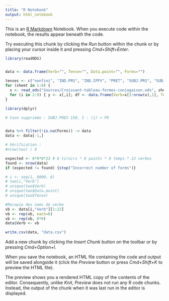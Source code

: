```yaml
---
title: "R Notebook"
output: html_notebook
---
```


This is an [R Markdown](http://rmarkdown.rstudio.com) Notebook. When you execute code within the notebook, the results appear beneath the code. 

Try executing this chunk by clicking the *Run* button within the chunk or by placing your cursor inside it and pressing *Cmd+Shift+Enter*. 

```r
library(readODS)


data <- data.frame(Verb="", Tense="", Data.point="", Forms="")

tenses <- c("nonfini", "IND.PRS", "IND.IPFV", "PRET", "SUBJ.PRS", "SUBJ.IPFV", "FUT", "COND")
for (sheet in 1:8) {
  x <- read_ods("Sources/Croissant-tableau-formes-conjugaison.ods", sheet)
  for (i in 2:9) { y <- x[,i]; df <- data.frame(Verb=x[3:nrow(x),1], Tense=tenses[sheet], Data.point=y[2], Forms=y[3:length(y)]); data <- rbind(data, df)}
}

library(dplyr)

# Case supprimée : SUBJ.PRES 158, I : (j) > FR


data %>% filter(!is.na(Forms)) -> data
data <- data[-1,]

# Vérification :
#nrow(two) / 6

expected <- 6*8*8*22 # 6 tiroirs * 8 points * 8 temps * 22 verbes
found <- nrow(data)
if (expected != found) {stop("Incorrect number of forms")}

# i <- seq(1, 8000, 6)
# two[i,"Verb"]
# unique(two$Verb)
# unique(two$Data.point)
# unique(two$Tense)

#Recopie des noms de verbe
vb <- data[i,"Verb"][1:22]
vb <- rep(vb, each=6)
vb <- rep(vb, 8*8)
data$Verb <- vb

write.csv(data, "data.csv")
```

Add a new chunk by clicking the *Insert Chunk* button on the toolbar or by pressing *Cmd+Option+I*.

When you save the notebook, an HTML file containing the code and output will be saved alongside it (click the *Preview* button or press *Cmd+Shift+K* to preview the HTML file). 

The preview shows you a rendered HTML copy of the contents of the editor. Consequently, unlike *Knit*, *Preview* does not run any R code chunks. Instead, the output of the chunk when it was last run in the editor is displayed.

